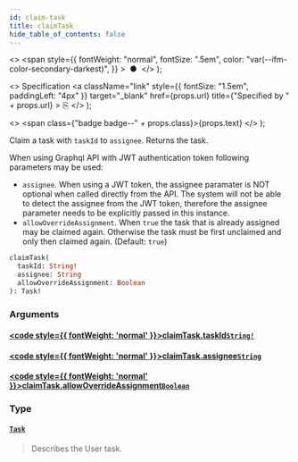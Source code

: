 ```yaml
---
id: claim-task
title: claimTask
hide_table_of_contents: false
---
```


  <>
    <span
      style={{
        fontWeight: "normal",
        fontSize: ".5em",
        color: "var(--ifm-color-secondary-darkest)",
      }}
    >
      &nbsp;●&nbsp;
    </span>
  </>
);

  <>
    Specification
    <a
      className="link"
      style={{ fontSize: "1.5em", paddingLeft: "4px" }}
      target="_blank"
      href={props.url}
      title={"Specified by " + props.url}
    >
      ⎘
    </a>
  </>
);

  <>
    <span class={"badge badge--" + props.class}>{props.text}</span>
  </>
);

Claim a task with `taskId` to `assignee`. Returns the task.

When using Graphql API with JWT authentication token following parameters may be used:

- `assignee`. When using a JWT token, the assignee paramater is NOT optional when called directly from the API.
  The system will not be able to detect the assignee from the JWT token, therefore the assignee parameter needs to be
  explicitly passed in this instance.
- `allowOverrideAssignment`. When `true` the task that is already assigned may be claimed again. Otherwise the task
  must be first unclaimed and only then claimed again. (Default: `true`)

```graphql
claimTask(
  taskId: String!
  assignee: String
  allowOverrideAssignment: Boolean
): Task!
```

### Arguments

#### [<code style={{ fontWeight: 'normal' }}>claimTask.<b>taskId</b></code>](#)<Bullet />[`String!`](/docs/apis-clients/tasklist-api/scalars/string) <Badge class="secondary" text="non-null"/> <Badge class="secondary" text="scalar"/>

>

#### [<code style={{ fontWeight: 'normal' }}>claimTask.<b>assignee</b></code>](#)<Bullet />[`String`](/docs/apis-clients/tasklist-api/scalars/string) <Badge class="secondary" text="scalar"/>

>

#### [<code style={{ fontWeight: 'normal' }}>claimTask.<b>allowOverrideAssignment</b></code>](#)<Bullet />[`Boolean`](/docs/apis-clients/tasklist-api/scalars/boolean) <Badge class="secondary" text="scalar"/>

>

### Type

#### [`Task`](/docs/apis-clients/tasklist-api/objects/task) <Badge class="secondary" text="object"/>

> Describes the User task.

